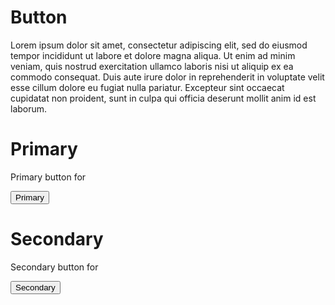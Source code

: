 
# Button

Lorem ipsum dolor sit amet, consectetur adipiscing elit, sed do eiusmod
tempor incididunt ut labore et dolore magna aliqua. Ut enim ad minim veniam,
quis nostrud exercitation ullamco laboris nisi ut aliquip ex ea commodo 
consequat. Duis aute irure dolor in reprehenderit in voluptate velit esse 
cillum dolore eu fugiat nulla pariatur. Excepteur sint occaecat cupidatat 
non proident, sunt in culpa qui officia deserunt mollit anim id est laborum.

# Primary

Primary button for

<Button>Primary</Button>


# Secondary

Secondary button for

<Button variant="secondary">Secondary</Button>
